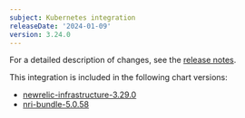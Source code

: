 ```yaml
---
subject: Kubernetes integration
releaseDate: '2024-01-09'
version: 3.24.0
---
```


For a detailed description of changes, see the [release notes](https://github.com/newrelic/nri-kubernetes/releases/tag/v3.24.0).

This integration is included in the following chart versions:
* [newrelic-infrastructure-3.29.0](https://github.com/newrelic/nri-kubernetes/releases/tag/newrelic-infrastructure-3.29.0)
* [nri-bundle-5.0.58](https://github.com/newrelic/helm-charts/releases/tag/nri-bundle-5.0.58)
